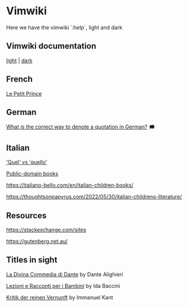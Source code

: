 = Vimwiki =

Here we have the vimwiki `:help`, light and dark

== Vimwiki documentation ==

[[local:vimwiki.txt.breve.htm|light]] | [[local:vimwiki.txt.dark.htm|dark]]

== French ==

[[french/le-petit-prince|Le Petit Prince]]

== German ==

[[https://german.stackexchange.com/questions/117/what-is-the-correct-way-to-denote-a-quotation-in-german|What is the correct way to denote a quotation in German?]] 🗯

== Italian ==

[[italian/quel-vs-quello|'Quel' vs 'quello']]

[[italian/public-domain-books|Public-domain books]]

https://italiano-bello.com/en/italian-children-books/

https://thoughtsonpapyrus.com/2022/05/30/italian-childrens-literature/

== Resources ==

[[https://stackexchange.com/sites]]

https://gutenberg.net.au/

== Titles in sight ==

[[https://www.gutenberg.org/ebooks/1012|La Divina Commedia di Dante]] by Dante Alighieri

[[https://www.gutenberg.org/cache/epub/17805/pg17805-images.html|Lezioni e Racconti per i Bambini]] by Ida Baccini

[[https://www.gutenberg.org/ebooks/6342|Kritik der reinen Vernunft]] by Immanuel Kant
